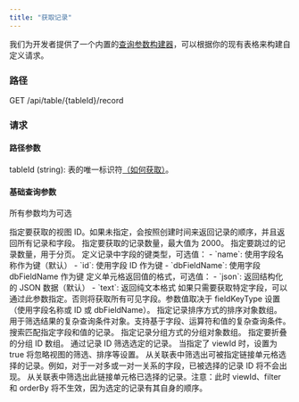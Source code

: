 ```yaml
---
title: "获取记录"
---
```


<Tip>我们为开发者提供了一个内置的[查询参数构建器](https://app.teable.cn/developer/tool/query-builder)，可以根据你的现有表格来构建自定义请求。</Tip>


### 路径
GET /api/table/\{tableId\}/record
​
### 请求
#### 路径参数
tableId (string): 表的唯一标识符[（如何获取）](/zh/api-doc/get-id#tableid)。

#### 基础查询参数
所有参数均为可选

<ParamField query="viewId" type="string">
  指定要获取的视图 ID。如果未指定，会按照创建时间来返回记录的顺序，并且返回所有记录和字段。
</ParamField>

<ParamField query="take" type="number">
  指定要获取的记录数量，最大值为 2000。
</ParamField>

<ParamField query="skip" type="number">
  指定要跳过的记录数量，用于分页。
</ParamField>

<ParamField query="fieldKeyType" type="string" default="name">
  定义记录中字段的键类型，可选值：
  - `name`: 使用字段名称作为键（默认）
  - `id`: 使用字段 ID 作为键
  - `dbFieldName`: 使用字段 dbFieldName 作为键
</ParamField>

<ParamField query="cellFormat" type="string" default="json">
  定义单元格返回值的格式，可选值：
  - `json`: 返回结构化的 JSON 数据（默认）
  - `text`: 返回纯文本格式
</ParamField>

<ParamField query="projection" type="string[]">
  如果只需要获取特定字段，可以通过此参数指定。否则将获取所有可见字段。参数值取决于 fieldKeyType 设置（使用字段名称或 ID 或 dbFieldName）。
</ParamField>

<ParamField query="orderBy" type="string">
  指定记录排序方式的排序对象数组。
</ParamField>

<ParamField query="filter" type="string">
  用于筛选结果的复杂查询条件对象。支持基于字段、运算符和值的复杂查询条件。
</ParamField>

<ParamField query="search" type="string[]">
  搜索匹配指定字段和值的记录。
</ParamField>

<Accordion title="高级查询参数">
<ParamField query="groupBy" type="string">
  指定记录分组方式的分组对象数组。
</ParamField>

<ParamField query="collapsedGroupIds" type="string[]">
  指定要折叠的分组 ID 数组。
</ParamField>


<ParamField query="selectedRecordIds" type="string[]">
  通过记录 ID 筛选选定的记录。
</ParamField>

<ParamField query="ignoreViewQuery" type="boolean">
  当指定了 viewId 时，设置为 true 将忽略视图的筛选、排序等设置。
</ParamField>

<ParamField query="filterLinkCellCandidate" type="string[]">
  从关联表中筛选出可被指定链接单元格选择的记录。例如，对于一对多或一对一关系的字段，已被选择的记录 ID 将不会出现。
</ParamField>

<ParamField query="filterLinkCellSelected" type="string[]">
  从关联表中筛选出此链接单元格已选择的记录。注意：此时 viewId、filter 和 orderBy 将不生效，因为选定的记录有其自身的顺序。
</ParamField>
</Accordion>

